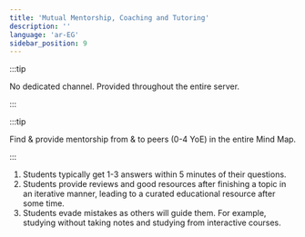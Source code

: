 ```yaml
---
title: 'Mutual Mentorship, Coaching and Tutoring'
description: ''
language: 'ar-EG'
sidebar_position: 9
---
```


:::tip

No dedicated channel. Provided throughout the entire server.

:::

:::tip

Find & provide mentorship from & to peers (0-4 YoE) in the entire Mind Map.

:::

1. Students typically get 1-3 answers within 5 minutes of their questions.
2. Students provide reviews and good resources after finishing a topic in an iterative manner, leading to a curated educational resource after some time.
3. Students evade mistakes as others will guide them. For example, studying without taking notes and studying from interactive courses.
